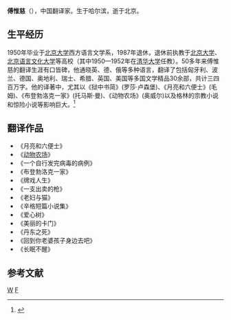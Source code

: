 {{多個問題|
{{intromissing|time=2011-04-29T08:13:05+00:00}}
{{expand|time=2011-04-29T08:07:55+00:00}}

}}
{{Infobox person
| 姓名     = 傅惟慈
| 图像     = 
| 图像大小 = 
| 出生日期 = {{Birth date|1923||}} 
| 出生地   = {{ROC}}黑龙江省[[哈尔滨市|哈尔滨市]]
| 受洗     = 
| 死亡日期 =2014年3月16日<ref>{{cite news|title=91岁翻译家傅惟慈昨去世|url=http://news.163.com/14/0317/02/9NGMVIUT00014AED.html|newspaper=钱江晚报|access-date=2014-03-17|archive-url=https://web.archive.org/web/20140317105521/http://news.163.com/14/0317/02/9NGMVIUT00014AED.html|archive-date=2014-03-17|dead-url=yes}}</ref> 
| 死亡地   = {{CHN}}[[北京市|北京市]]
| 国籍     = 中国
| 籍贯     = 
| 教育程度 = 
| 母校     =北京大学
| 职业     = 翻译家
| 知名作品 = 
| 政党     = 
| 宗教信仰 = 
| 配偶     = 
| 子女     = 
| 父母     = 
| 亲属     = 
}}
'''傅惟慈'''（{{bd|1923年||2014年|3月16日|catIdx=Fu}}），中国翻译家。生于哈尔滨，逝于北京。

==生平经历==
1950年毕业于[[北京大学|北京大学]]西方语言文学系，1987年退休，退休前执教于[[北京大学|北京大学]]、[[北京语言文化大学|北京语言文化大学]]等高校（其中1950—1952年在[[清华大学|清华大学]]任教）。50多年来傅惟慈的翻译生涯有口皆碑，他通晓英、德、俄等多种语言，翻译了包括匈牙利、波兰、德国、奥地利、瑞士、希腊、英国、美国等多国文学精品30余部，共计三四百万字。他的译著中，尤其以《狱中书简》(罗莎·卢森堡)、《月亮和六便士》(毛姆)、《布登勃洛克一家》(托马斯·曼)、《动物农场》(奥威尔)以及格林的宗教小说和惊险小说等影响巨大。<ref>{{cite news|title=翻译家傅惟慈 带着他的神奇译笔走了|url=http://www.tsinghua.org.cn/alumni/infoSingleArticle.do?articleId=10086744|newspaper=清华校友网转自《深圳晚报》2014年3月18日|deadurl=yes|archiveurl=https://web.archive.org/web/20160304200000/http://www.tsinghua.org.cn/alumni/infoSingleArticle.do?articleId=10086744|archivedate=2016年3月4日|accessdate=2014年3月19日}}</ref> 



== 翻译作品 ==
* 《月亮和六便士》
* 《[[动物农场|动物农场]]》
* 《一个自行发完病毒的病例》
* 《布登勃洛克一家》
* 《牌戏人生》
* 《一支出卖的枪》
* 《老妇与猫》
* 《辛格短篇小说集》
* 《爱心树》
* 《美丽的卡门》
* 《丹东之死》
* 《回到你老婆孩子身边去吧》
* 《长眠不醒》

==参考文献==
{{reflist}}

[[分类:傅姓|W]]
[[分类:中国翻译家|F]]